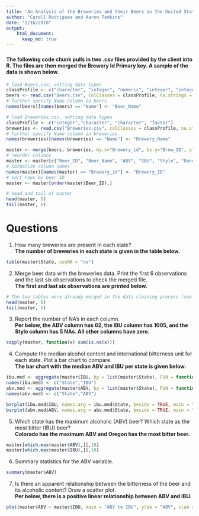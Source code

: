```yaml
---
title: 'An Analysis of the Breweries and their Beers in the United States'
author: "Caroll Rodriguez and Aaron Tomkins"
date: "2/16/2018"
output: 
    html_document:
      keep_md: true
---
```

### 
#### The following code chunk pulls in two .csv files provided by the client into R. The files are then merged the Brewery Id Primary key. A sample of the data is shown below.

```r
# load Beers.csv, setting data types
classProfile <- c("character", "integer", "numeric", "integer", "integer", "factor", "numeric")
beers <- read.csv("Beers.csv", colClasses = classProfile, na.strings = "")
# further specify Name column in beers
names(beers)[names(beers) == "Name"] <- "Beer_Name"

# load Breweries.csv, setting data types
classProfile <- c("integer","character", "character", "factor")
breweries <- read.csv("Breweries.csv", colClasses = classProfile, na.strings = "")
# further specify Name column in breweries
names(breweries)[names(breweries) == "Name"] <- "Brewery_Name"

master <- merge(beers, breweries, by.x="Brewery_id", by.y="Brew_ID", all=TRUE)
# reorder columns
master <- master[c("Beer_ID", "Beer_Name", "ABV", "IBU", "Style", "Ounces", "Brewery_id", "Brewery_Name", "City", "State" )]
# normalize column names
names(master)[names(master) == "Brewery_id"] <- "Brewery_ID"
# sort rows by beer ID
master <- master[order(master$Beer_ID),]

# head and tail of master
head(master, 6)
tail(master, 6)
```

# Questions

1. How many breweries are present in each state?
<br /><b>The number of breweries in each state is given in the table below.</b>
```r
table(master$State, useNA = "no")
```

2. Merge beer data with the breweries data. Print the first 6 observations and the last six observations to check the merged file.
<br /><b>The first and last six observations are printed below.</b>
```r
# The two tables were already merged in the data cleaning process (see first section above).
head(master, 6)
tail(master, 6)
```

3. Report the number of NA's in each column.
<br /><b>Per below, the ABV column has 62, the IBU column has 1005, and the Style column has 5 NAs. All other columns have zero.</b>
```r
sapply(master, function(x) sum(is.na(x)))
```

4. Compute the median alcohol content and international bitterness unit for each state. Plot a bar chart to compare.
<br /><b>The bar chart with the median ABV and IBU per state is given below.</b>
```r
ibu.med <- aggregate(master$IBU, by = list(master$State), FUN = function(x) median(x, na.rm = TRUE))
names(ibu.med) <- c("State","IBU")
abv.med <- aggregate(master$ABV, by = list(master$State), FUN = function(x) median(x, na.rm = TRUE))
names(abv.med) <- c("State","ABV")

barplot(ibu.med$IBU, names.arg = ibu.med$State, beside = TRUE, main = "Median IBU by State", xlab = "State", ylab = "Median IBU", col = "Blue")
barplot(abv.med$ABV, names.arg = abv.med$State, beside = TRUE, main = "Median ABV by State", xlab = "State", ylab = "Median ABV", col = "Blue")
```

5. Which state has the maximum alcoholic (ABV) beer? Which state as the most bitter (IBU) beer?
<br /><b>Colorado has the maximum ABV and Oregon has the most bitter beer.</b>
```r
master[which.max(master$ABV),][,10]
master[which.max(master$IBU),][,10]
```

6. Summary statistics for the ABV variable.
```r
summary(master$ABV)
```

7. Is there an apparent relationship between the bitterness of the beer and its alcoholic content? Draw a scatter plot.
<br /><b>Per below, there is a positive linear relationship between ABV and IBU.</b>
```r
plot(master$ABV ~ master$IBU, main = "ABV to IBU", ylab = "ABV", xlab = "IBU")
```
